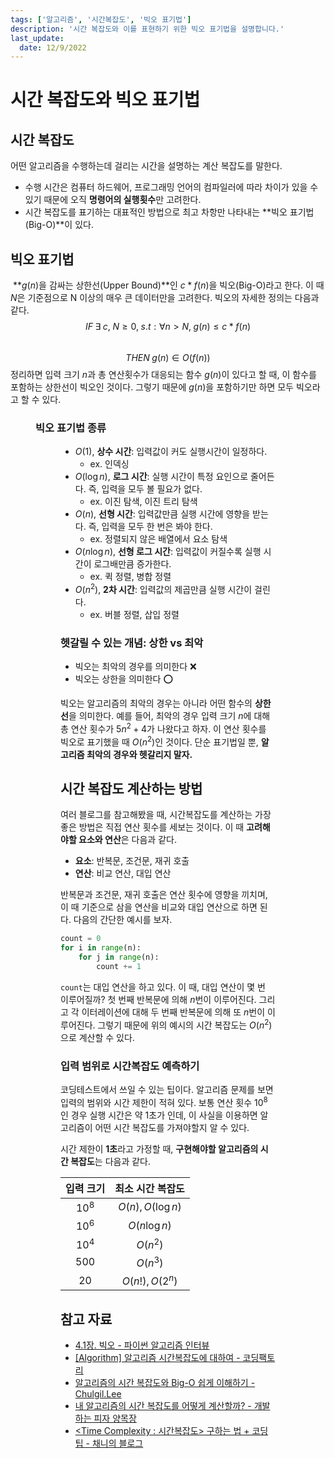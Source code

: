 ```yaml
---
tags: ['알고리즘', '시간복잡도', '빅오 표기법']
description: '시간 복잡도와 이를 표현하기 위한 빅오 표기법을 설명합니다.'
last_update:
  date: 12/9/2022
---
```



# 시간 복잡도와 빅오 표기법

## 시간 복잡도

어떤 알고리즘을 수행하는데 걸리는 시간을 설명하는 계산 복잡도를 말한다.
​
-   수행 시간은 컴퓨터 하드웨어, 프로그래밍 언어의 컴파일러에 따라 차이가 있을 수 있기 때문에 오직 **명령어의 실행횟수**만 고려한다.
-   시간 복잡도를 표기하는 대표적인 방법으로 최고 차항만 나타내는 **빅오 표기법(Big-O)**이 있다.
​
## 빅오 표기법
​
**$g(n)$을 감싸는 상한선(Upper Bound)**인 $c * f(n)$을 빅오(Big-O)라고 한다. 이 때 $N$은 기준점으로 N 이상의 매우 큰 데이터만을 고려한다. 빅오의 자세한 정의는 다음과 같다.
​
$$  
IF \; \exists \; c, \; N \geq 0, \; s.t: \forall n > N, \; g(n) \leq c*f(n)  
$$
​
$$  
THEN \; g(n) \in O(f(n))
$$
​
정리하면 입력 크기 $n$과 총 연산횟수가 대응되는 함수 $g(n)$이 있다고 할 때, 이 함수를 포함하는 상한선이 빅오인 것이다. 그렇기 때문에 $g(n)$을 포함하기만 하면 모두 빅오라고 할 수 있다.

<Figure
  src='/img/wiki/algorithm/time-complexity/big-o-formula.png'
  caption='빅오 정의에 대한 그래프'
/>

### 빅오 표기법 종류

<Figure
  src='/img/wiki/algorithm/time-complexity/big-o-complexity-chart.png'
  caption='빅오 표기법 종류'
/>

- $O(1)$, **상수 시간**: 입력값이 커도 실행시간이 일정하다.
    - ex. 인덱싱
- $O(\log n)$, **로그 시간**: 실행 시간이 특정 요인으로 줄어든다. 즉, 입력을 모두 볼 필요가 없다.
    - ex. 이진 탐색, 이진 트리 탐색
- $O(n)$, **선형 시간**: 입력값만큼 실행 시간에 영향을 받는다. 즉, 입력을 모두 한 번은 봐야 한다.
    - ex. 정렬되지 않은 배열에서 요소 탐색
- $O(n \log n)$, **선형 로그 시간**: 입력값이 커질수록 실행 시간이 로그배만큼 증가한다.
    - ex. 퀵 정렬, 병합 정렬
- $O(n^2)$, **2차 시간**: 입력값의 제곱만큼 실행 시간이 걸린다.
    - ex. 버블 정렬, 삽입 정렬

### 헷갈릴 수 있는 개념: 상한 vs 최악

- 빅오는 최악의 경우를 의미한다 ❌
- 빅오는 상한을 의미한다 ⭕

빅오는 알고리즘의 최악의 경우는 아니라 어떤 함수의 **상한선**을 의미한다. 예를 들어, 최악의 경우 입력 크기 $n$에 대해 총 연산 횟수가 $5n^2+4$가 나왔다고 하자. 이 연산 횟수를 빅오로 표기했을 때 $O(n^2)$인 것이다. 단순 표기법일 뿐, **알고리즘 최악의 경우와 헷갈리지 말자.**
​
## 시간 복잡도 계산하는 방법

여러 블로그를 참고해봤을 때, 시간복잡도를 계산하는 가장 좋은 방법은 직접 연산 횟수를 세보는 것이다. 이 때 **고려해야할 요소와 연산**은 다음과 같다.

- **요소**: 반복문, 조건문, 재귀 호출
- **연산**: 비교 연산, 대입 연산

반복문과 조건문, 재귀 호출은 연산 횟수에 영향을 끼치며, 이 때 기준으로 삼을 연산을 비교와 대입 연산으로 하면 된다. 다음의 간단한 예시를 보자.
​
```python
count = 0
for i in range(n):
    for j in range(n):
        count += 1
```

`count`는 대입 연산을 하고 있다. 이 때, 대입 연산이 몇 번 이루어질까? 첫 번째 반복문에 의해 $n$번이 이루어진다. 그리고 각 이터레이션에 대해 두 번째 반복문에 의해 또 $n$번이 이루어진다. 그렇기 때문에 위의 예시의 시간 복잡도는 $O(n^2)$으로 계산할 수 있다.

### 입력 범위로 시간복잡도 예측하기

코딩테스트에서 쓰일 수 있는 팁이다. 알고리즘 문제를 보면 입력의 범위와 시간 제한이 적혀 있다. 보통 연산 횟수 $10^8$인 경우 실행 시간은 약 1초가 인데, 이 사실을 이용하면 알고리즘이 어떤 시간 복잡도를 가져야할지 알 수 있다.

시간 제한이 **1초**라고 가정할 때, **구현해야할 알고리즘의 시간 복잡도**는 다음과 같다.

| **입력 크기** | **최소 시간 복잡도** |
| :-: | :-: |
| $10^8$ | $O(n), O(\log n)$ |
| $10^6$ | $O(n \log n)$ |
| $10^4$ | $O(n^2)$ |
| $500$ | $O(n^3)$ |
| $20$ | $O(n!), O(2^n)$ |

## 참고 자료

- [4.1장. 빅오 - 파이썬 알고리즘 인터뷰](https://product.kyobobook.co.kr/detail/S000001932748)
- [[Algorithm] 알고리즘 시간복잡도에 대하여 - 코딩팩토리](https://coding-factory.tistory.com/608)
- [알고리즘의 시간 복잡도와 Big-O 쉽게 이해하기 - Chulgil.Lee](https://blog.chulgil.me/algorithm/)
- [내 알고리즘의 시간 복잡도를 어떻게 계산할까? - 개발하는 피자 양목장](https://pizzasheepsdev.tistory.com/3)
- [<Time Complexity : 시간복잡도> 구하는 법 + 코딩 팁 - 채니의 블로그](https://mimimimamimimo.tistory.com/2)